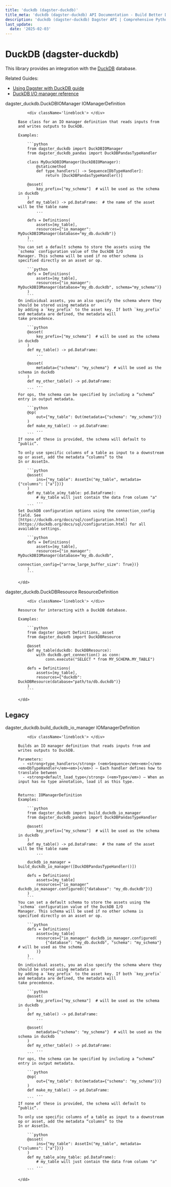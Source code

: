 ```yaml
---
title: 'duckdb (dagster-duckdb)'
title_meta: 'duckdb (dagster-duckdb) API Documentation - Build Better Data Pipelines | Python Reference Documentation for Dagster'
description: 'duckdb (dagster-duckdb) Dagster API | Comprehensive Python API documentation for Dagster, the data orchestration platform. Learn how to build, test, and maintain data pipelines with our detailed guides and examples.'
last_update:
  date: '2025-02-03'
---
```


<div class="section" id="duckdb-dagster-duckdb">


# DuckDB (dagster-duckdb)

This library provides an integration with the [DuckDB](https://duckdb.org/) database.

Related Guides:

  - [Using Dagster with DuckDB guide](https://docs.dagster.io/integrations/libraries/duckdb/)
  - [DuckDB I/O manager reference](https://docs.dagster.io/integrations/libraries/duckdb/reference)


<dl>
    <dt><Link id='dagster_duckdb.DuckDBIOManager'>dagster_duckdb.DuckDBIOManager IOManagerDefinition</Link></dt>
    <dd>

        <div className='lineblock'> </div>

    Base class for an IO manager definition that reads inputs from and writes outputs to DuckDB.

    Examples:

        ```python
        from dagster_duckdb import DuckDBIOManager
        from dagster_duckdb_pandas import DuckDBPandasTypeHandler

        class MyDuckDBIOManager(DuckDBIOManager):
            @staticmethod
            def type_handlers() -> Sequence[DbTypeHandler]:
                return [DuckDBPandasTypeHandler()]

        @asset(
            key_prefix=["my_schema"]  # will be used as the schema in duckdb
        )
        def my_table() -> pd.DataFrame:  # the name of the asset will be the table name
            ...

        defs = Definitions(
            assets=[my_table],
            resources={"io_manager": MyDuckDBIOManager(database="my_db.duckdb")}
        )
        ```
    You can set a default schema to store the assets using the `schema` configuration value of the DuckDB I/O
    Manager. This schema will be used if no other schema is specified directly on an asset or op.

        ```python
        defs = Definitions(
            assets=[my_table],
            resources={"io_manager": MyDuckDBIOManager(database="my_db.duckdb", schema="my_schema")}
        )
        ```
    On individual assets, you an also specify the schema where they should be stored using metadata or
    by adding a `key_prefix` to the asset key. If both `key_prefix` and metadata are defined, the metadata will
    take precedence.

        ```python
        @asset(
            key_prefix=["my_schema"]  # will be used as the schema in duckdb
        )
        def my_table() -> pd.DataFrame:
            ...

        @asset(
            metadata={"schema": "my_schema"}  # will be used as the schema in duckdb
        )
        def my_other_table() -> pd.DataFrame:
            ...
        ```
    For ops, the schema can be specified by including a “schema” entry in output metadata.

        ```python
        @op(
            out={"my_table": Out(metadata={"schema": "my_schema"})}
        )
        def make_my_table() -> pd.DataFrame:
            ...
        ```
    If none of these is provided, the schema will default to “public”.

    To only use specific columns of a table as input to a downstream op or asset, add the metadata “columns” to the
    In or AssetIn.

        ```python
        @asset(
            ins={"my_table": AssetIn("my_table", metadata={"columns": ["a"]})}
        )
        def my_table_a(my_table: pd.DataFrame):
            # my_table will just contain the data from column "a"
            ...
        ```
    Set DuckDB configuration options using the connection_config field. See
    [https://duckdb.org/docs/sql/configuration.html](https://duckdb.org/docs/sql/configuration.html) for all available settings.

        ```python
        defs = Definitions(
            assets=[my_table],
            resources={"io_manager": MyDuckDBIOManager(database="my_db.duckdb",
                                                       connection_config={"arrow_large_buffer_size": True})}
        )
        ```

    </dd>

</dl>
<dl>
    <dt><Link id='dagster_duckdb.DuckDBResource'>dagster_duckdb.DuckDBResource ResourceDefinition</Link></dt>
    <dd>

        <div className='lineblock'> </div>

    Resource for interacting with a DuckDB database.

    Examples:

        ```python
        from dagster import Definitions, asset
        from dagster_duckdb import DuckDBResource

        @asset
        def my_table(duckdb: DuckDBResource):
            with duckdb.get_connection() as conn:
                conn.execute("SELECT * from MY_SCHEMA.MY_TABLE")

        defs = Definitions(
            assets=[my_table],
            resources={"duckdb": DuckDBResource(database="path/to/db.duckdb")}
        )
        ```

    </dd>

</dl>
<div class="section" id="legacy">

## Legacy

<dl>
    <dt><Link id='dagster_duckdb.build_duckdb_io_manager'>dagster_duckdb.build_duckdb_io_manager IOManagerDefinition</Link></dt>
    <dd>

        <div className='lineblock'> </div>

    Builds an IO manager definition that reads inputs from and writes outputs to DuckDB.

    Parameters: 
      - <strong>type_handlers</strong> (<em>Sequence</em><em>[</em><em>DbTypeHandler</em><em>]</em>) – Each handler defines how to translate between
      - <strong>default_load_type</strong> (<em>Type</em>) – When an input has no type annotation, load it as this type.


    Returns: IOManagerDefinition
    Examples:

        ```python
        from dagster_duckdb import build_duckdb_io_manager
        from dagster_duckdb_pandas import DuckDBPandasTypeHandler

        @asset(
            key_prefix=["my_schema"]  # will be used as the schema in duckdb
        )
        def my_table() -> pd.DataFrame:  # the name of the asset will be the table name
            ...

        duckdb_io_manager = build_duckdb_io_manager([DuckDBPandasTypeHandler()])

        defs = Definitions(
            assets=[my_table]
            resources={"io_manager" duckdb_io_manager.configured({"database": "my_db.duckdb"})}
        )
        ```
    You can set a default schema to store the assets using the `schema` configuration value of the DuckDB I/O
    Manager. This schema will be used if no other schema is specified directly on an asset or op.

        ```python
        defs = Definitions(
            assets=[my_table]
            resources={"io_manager" duckdb_io_manager.configured(
                {"database": "my_db.duckdb", "schema": "my_schema"} # will be used as the schema
            )}
        )
        ```
    On individual assets, you an also specify the schema where they should be stored using metadata or
    by adding a `key_prefix` to the asset key. If both `key_prefix` and metadata are defined, the metadata will
    take precedence.

        ```python
        @asset(
            key_prefix=["my_schema"]  # will be used as the schema in duckdb
        )
        def my_table() -> pd.DataFrame:
            ...

        @asset(
            metadata={"schema": "my_schema"}  # will be used as the schema in duckdb
        )
        def my_other_table() -> pd.DataFrame:
            ...
        ```
    For ops, the schema can be specified by including a “schema” entry in output metadata.

        ```python
        @op(
            out={"my_table": Out(metadata={"schema": "my_schema"})}
        )
        def make_my_table() -> pd.DataFrame:
            ...
        ```
    If none of these is provided, the schema will default to “public”.

    To only use specific columns of a table as input to a downstream op or asset, add the metadata “columns” to the
    In or AssetIn.

        ```python
        @asset(
            ins={"my_table": AssetIn("my_table", metadata={"columns": ["a"]})}
        )
        def my_table_a(my_table: pd.DataFrame):
            # my_table will just contain the data from column "a"
            ...
        ```

    </dd>

</dl>
</div></div>
